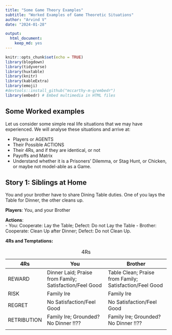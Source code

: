 ```yaml
---
title: "Some Game Theory Examples"
subtitle: "Worked Examples of Game Theoretic Situations"
author: "Arvind V"
date: "2024-01-28"

output:
  html_document:
    keep_md: yes
---
```


```r
knitr::opts_chunk$set(echo = TRUE)
library(blogdown)
library(tidyverse)
library(huxtable)
library(knitr)
library(kableExtra)
library(emoji)
#devtools::install_github("mccarthy-m-g/embedr")
library(embedr) # Embed multimedia in HTML files

```

## Some Worked examples

Let us consider some simple real life situations that we may have experienced. We will analyse these situations and arrive at:

-   Players or AGENTS
-   Their Possible ACTIONS
-   Their 4Rs, and if they are identical, or not
-   Payoffs and Matrix
-   Understand whether it is a Prisoners' Dilemma, or Stag Hunt, or Chicken, or maybe not model-able as a Game.

## Story 1: Siblings at Home

You and your brother have to share Dining Table duties. One of you lays the Table for Dinner, the other cleans up.

**Players**: You, and your Brother

**Actions**:\
- You: Cooperate: Lay the Table; Defect: Do not Lay the Table - Brother: Cooperate: Clean Up after Dinner; Defect: Do not Clean Up.

**4Rs and Temptations:**

| 4Rs         | You                                                     | Brother                                                 |
|-------------|---------------------------------------------------------|---------------------------------------------------------|
| REWARD      | Dinner Laid; Praise from Family; Satisfaction/Feel Good | Table Clean; Praise from Family; Satisfaction/Feel Good |
| RISK        | Family Ire                                              | Family Ire                                              |
| REGRET      | No Satisfaction/Feel Good                               | No Satisfaction/Feel Good                               |
| RETRIBUTION | Family Ire; Grounded? No Dinner !!??                    | Family Ire; Grounded? No Dinner !!??                    |
|             |                                                         |                                                         |

: 4Rs
